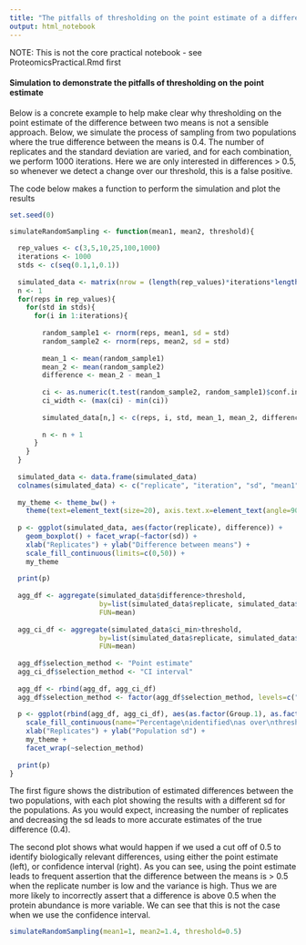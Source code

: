 ```yaml
---
title: "The pitfalls of thresholding on the point estimate of a difference"
output: html_notebook
---
```


NOTE: This is not the core practical notebook - see ProteomicsPractical.Rmd first


#### Simulation to demonstrate the pitfalls of thresholding on the point estimate

Below is a concrete example to help make clear why thresholding on the point estimate of the difference between two means is not a sensible approach. Below, we simulate the process of sampling from two populations where the true difference between the means is 0.4. The number of replicates and the standard deviation are varied, and for each combination, we perform 1000 iterations. Here we are only interested in differences > 0.5, so whenever we detect a change over our threshold, this is a false positive.

The code below makes a function to perform the simulation and plot the results
```r
set.seed(0)

simulateRandomSampling <- function(mean1, mean2, threshold){
  
  rep_values <- c(3,5,10,25,100,1000)
  iterations <- 1000
  stds <- c(seq(0.1,1,0.1))
  
  simulated_data <- matrix(nrow = (length(rep_values)*iterations*length(stds)), ncol = 8)
  n <- 1
  for(reps in rep_values){
    for(std in stds){
      for(i in 1:iterations){
        
        random_sample1 <- rnorm(reps, mean1, sd = std)
        random_sample2 <- rnorm(reps, mean2, sd = std)
        
        mean_1 <- mean(random_sample1)
        mean_2 <- mean(random_sample2)
        difference <- mean_2 - mean_1
        
        ci <- as.numeric(t.test(random_sample2, random_sample1)$conf.int)
        ci_width <- (max(ci) - min(ci))
        
        simulated_data[n,] <- c(reps, i, std, mean_1, mean_2, difference, min(ci), ci_width)
        
        n <- n + 1
      }
    }
  }
  
  simulated_data <- data.frame(simulated_data)
  colnames(simulated_data) <- c("replicate", "iteration", "sd", "mean1", "mean2", "difference", "ci_min", "ci_width")
  
  my_theme <- theme_bw() +
    theme(text=element_text(size=20), axis.text.x=element_text(angle=90, vjust=0.5, hjust=1), aspect.ratio=1)
  
  p <- ggplot(simulated_data, aes(factor(replicate), difference)) +
    geom_boxplot() + facet_wrap(~factor(sd)) +
    xlab("Replicates") + ylab("Difference between means") +
    scale_fill_continuous(limits=c(0,50)) +
    my_theme
    
  print(p)
  
  agg_df <- aggregate(simulated_data$difference>threshold,
                      by=list(simulated_data$replicate, simulated_data$sd),
                      FUN=mean)
  
  agg_ci_df <- aggregate(simulated_data$ci_min>threshold,
                      by=list(simulated_data$replicate, simulated_data$sd),
                      FUN=mean)
  
  agg_df$selection_method <- "Point estimate"
  agg_ci_df$selection_method <- "CI interval"
  
  agg_df <- rbind(agg_df, agg_ci_df)
  agg_df$selection_method <- factor(agg_df$selection_method, levels=c("Point estimate", "CI interval"))
  
  p <- ggplot(rbind(agg_df, agg_ci_df), aes(as.factor(Group.1), as.factor(Group.2), fill=100*x)) + geom_tile() +
    scale_fill_continuous(name="Percentage\nidentified\nas over\nthreshold") +
    xlab("Replicates") + ylab("Population sd") +
    my_theme +
    facet_wrap(~selection_method)
  
  print(p)
}
```

The first figure shows the distribution of estimated differences between the two populations, with each plot showing the results with a different sd for the populations. As you would expect, increasing the number of replicates and decreasing the sd leads to more accurate estimates of the true difference (0.4).

The second plot shows what would happen if we used a cut off of 0.5 to identify biologically relevant differences, using either the point estimate (left), or confidence interval (right). As you can see, using the point estimate leads to frequent assertion that the difference between the means is > 0.5 when the replicate number is low and the variance is high. Thus we are more likely to incorrectly assert that a difference is above 0.5 when the protein abundance is more variable. We can see that this is not the case when we use the confidence interval.

```r
simulateRandomSampling(mean1=1, mean2=1.4, threshold=0.5)
```
